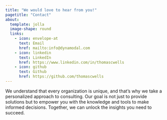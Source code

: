 ```yaml
---
title: "We would love to hear from you!"
pagetitle: "Contact"
about: 
  template: jolla
  image-shape: round
  links:
    - icon: envelope-at
      text: Email
      href: mailto:info@dynamodal.com
    - icon: linkedin
      text: LinkedIn
      href: https://www.linkedin.com/in/thomascwells
    - icon: github
      text: Github
      href: https://github.com/thomascwells
---
```


We understand that every organization is unique, and that’s why we take a personalized approach to consulting. Our goal is not just to provide solutions but to empower you with the knowledge and tools to make informed decisions. Together, we can unlock the insights you need to succeed.